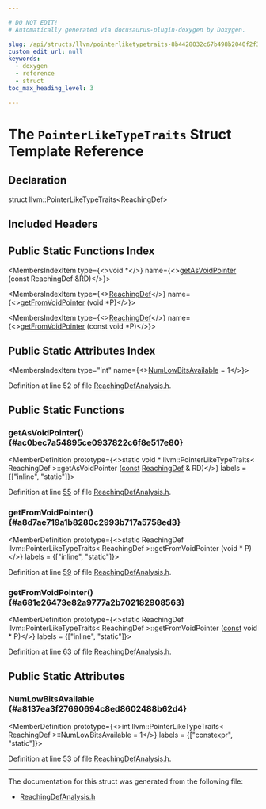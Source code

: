 ```yaml
---

# DO NOT EDIT!
# Automatically generated via docusaurus-plugin-doxygen by Doxygen.

slug: /api/structs/llvm/pointerliketypetraits-8b4428032c67b498b2040f2f3f67e7a1
custom_edit_url: null
keywords:
  - doxygen
  - reference
  - struct
toc_max_heading_level: 3

---
```





# The `PointerLikeTypeTraits` Struct Template Reference

<DoxygenPage pluginConfig={pluginConfig}>



## Declaration

<CodeBlock>struct llvm::PointerLikeTypeTraits&lt;ReachingDef&gt;</CodeBlock>

## Included Headers

<IncludesList>
<IncludesListItem
  filePath="llvm/CodeGen/ReachingDefAnalysis.h"
  permalink="/docs/api/files/include/include/llvm/include/llvm/codegen/reachingdefanalysis-h"
  isLocal="true" />
</IncludesList>

## Public Static Functions Index

<MembersIndex>

<MembersIndexItem
  type={<>void &#42;</>}
  name={<><a href="#ac0bec7a54895ce0937822c6f8e517e80">getAsVoidPointer</a> (const ReachingDef &amp;RD)</>}>
</MembersIndexItem>

<MembersIndexItem
  type={<><a href="/docs/api/classes/llvm/reachingdef">ReachingDef</a></>}
  name={<><a href="#a8d7ae719a1b8280c2993b717a5758ed3">getFromVoidPointer</a> (void &#42;P)</>}>
</MembersIndexItem>

<MembersIndexItem
  type={<><a href="/docs/api/classes/llvm/reachingdef">ReachingDef</a></>}
  name={<><a href="#a681e26473e82a9777a2b702182908563">getFromVoidPointer</a> (const void &#42;P)</>}>
</MembersIndexItem>

</MembersIndex>

## Public Static Attributes Index

<MembersIndex>

<MembersIndexItem
  type="int"
  name={<><a href="#a8137ea3f27690694c8ed8602488b62d4">NumLowBitsAvailable</a> = 1</>}>
</MembersIndexItem>

</MembersIndex>


Definition at line 52 of file <a href="/docs/api/files/include/include/llvm/include/llvm/codegen/reachingdefanalysis-h">ReachingDefAnalysis.h</a>.

<SectionDefinition>

## Public Static Functions

### getAsVoidPointer() {#ac0bec7a54895ce0937822c6f8e517e80}

<MemberDefinition
  prototype={<>static void &#42; llvm::PointerLikeTypeTraits&lt; ReachingDef &gt;::getAsVoidPointer (<a href="/docs/api/files/lib/lib/target/lib/target/aarch64/aarch64promoteconstant-cpp/#a90f8350fecae261c25be85d38b451bff">const</a> <a href="/docs/api/classes/llvm/reachingdef">ReachingDef</a> &amp; RD)</>}
  labels = {["inline", "static"]}>

Definition at line <a href="/docs/api/files/include/include/llvm/include/llvm/codegen/reachingdefanalysis-h/#l00055">55</a> of file <a href="/docs/api/files/include/include/llvm/include/llvm/codegen/reachingdefanalysis-h">ReachingDefAnalysis.h</a>.
</MemberDefinition>

### getFromVoidPointer() {#a8d7ae719a1b8280c2993b717a5758ed3}

<MemberDefinition
  prototype={<>static ReachingDef llvm::PointerLikeTypeTraits&lt; ReachingDef &gt;::getFromVoidPointer (void &#42; P)</>}
  labels = {["inline", "static"]}>

Definition at line <a href="/docs/api/files/include/include/llvm/include/llvm/codegen/reachingdefanalysis-h/#l00059">59</a> of file <a href="/docs/api/files/include/include/llvm/include/llvm/codegen/reachingdefanalysis-h">ReachingDefAnalysis.h</a>.
</MemberDefinition>

### getFromVoidPointer() {#a681e26473e82a9777a2b702182908563}

<MemberDefinition
  prototype={<>static ReachingDef llvm::PointerLikeTypeTraits&lt; ReachingDef &gt;::getFromVoidPointer (<a href="/docs/api/files/lib/lib/target/lib/target/aarch64/aarch64promoteconstant-cpp/#a90f8350fecae261c25be85d38b451bff">const</a> void &#42; P)</>}
  labels = {["inline", "static"]}>

Definition at line <a href="/docs/api/files/include/include/llvm/include/llvm/codegen/reachingdefanalysis-h/#l00063">63</a> of file <a href="/docs/api/files/include/include/llvm/include/llvm/codegen/reachingdefanalysis-h">ReachingDefAnalysis.h</a>.
</MemberDefinition>

</SectionDefinition>

<SectionDefinition>

## Public Static Attributes

### NumLowBitsAvailable {#a8137ea3f27690694c8ed8602488b62d4}

<MemberDefinition
  prototype={<>int llvm::PointerLikeTypeTraits&lt; ReachingDef &gt;::NumLowBitsAvailable = 1</>}
  labels = {["constexpr", "static"]}>

Definition at line <a href="/docs/api/files/include/include/llvm/include/llvm/codegen/reachingdefanalysis-h/#l00053">53</a> of file <a href="/docs/api/files/include/include/llvm/include/llvm/codegen/reachingdefanalysis-h">ReachingDefAnalysis.h</a>.
</MemberDefinition>

</SectionDefinition>

<hr/>

The documentation for this struct was generated from the following file:

<ul>
<li><a href="/docs/api/files/include/include/llvm/include/llvm/codegen/reachingdefanalysis-h">ReachingDefAnalysis.h</a></li>
</ul>

</DoxygenPage>
